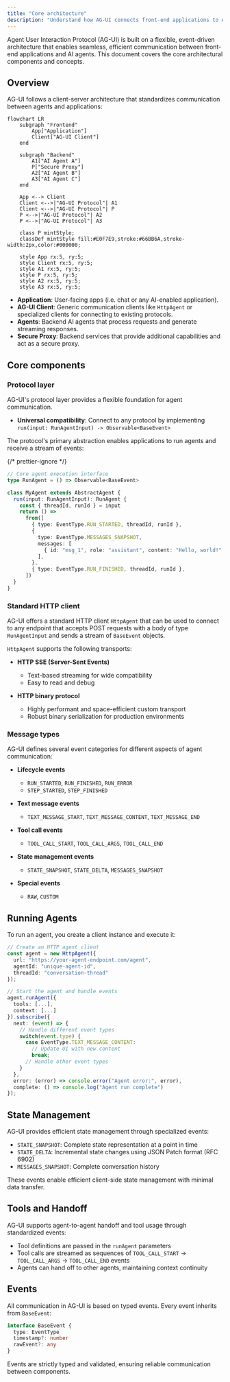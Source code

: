 ---
title: "Core architecture"
description: "Understand how AG-UI connects front-end applications to AI agents"
---

Agent User Interaction Protocol (AG-UI) is built on a flexible, event-driven
architecture that enables seamless, efficient communication between front-end
applications and AI agents. This document covers the core architectural
components and concepts.

## Overview

AG-UI follows a client-server architecture that standardizes communication
between agents and applications:

```mermaid
flowchart LR
    subgraph "Frontend"
        App["Application"]
        Client["AG-UI Client"]
    end

    subgraph "Backend"
        A1["AI Agent A"]
        P["Secure Proxy"]
        A2["AI Agent B"]
        A3["AI Agent C"]
    end

    App <--> Client
    Client <-->|"AG-UI Protocol"| A1
    Client <-->|"AG-UI Protocol"| P
    P <-->|"AG-UI Protocol"| A2
    P <-->|"AG-UI Protocol"| A3

    class P mintStyle;
    classDef mintStyle fill:#E0F7E9,stroke:#66BB6A,stroke-width:2px,color:#000000;

    style App rx:5, ry:5;
    style Client rx:5, ry:5;
    style A1 rx:5, ry:5;
    style P rx:5, ry:5;
    style A2 rx:5, ry:5;
    style A3 rx:5, ry:5;
```

- **Application**: User-facing apps (i.e. chat or any AI-enabled application).
- **AG-UI Client**: Generic communication clients like `HttpAgent` or
  specialized clients for connecting to existing protocols.
- **Agents**: Backend AI agents that process requests and generate streaming
  responses.
- **Secure Proxy**: Backend services that provide additional capabilities and
  act as a secure proxy.

## Core components

### Protocol layer

AG-UI's protocol layer provides a flexible foundation for agent communication.

- **Universal compatibility**: Connect to any protocol by implementing
  `run(input: RunAgentInput) -> Observable<BaseEvent>`

The protocol's primary abstraction enables applications to run agents and
receive a stream of events:

{/* prettier-ignore */}
```typescript
// Core agent execution interface
type RunAgent = () => Observable<BaseEvent>

class MyAgent extends AbstractAgent {
  run(input: RunAgentInput): RunAgent {
    const { threadId, runId } = input
    return () =>
      from([
        { type: EventType.RUN_STARTED, threadId, runId },
        {
          type: EventType.MESSAGES_SNAPSHOT,
          messages: [
            { id: "msg_1", role: "assistant", content: "Hello, world!" }
          ],
        },
        { type: EventType.RUN_FINISHED, threadId, runId },
      ])
  }
}
```

### Standard HTTP client

AG-UI offers a standard HTTP client `HttpAgent` that can be used to connect to
any endpoint that accepts POST requests with a body of type `RunAgentInput` and
sends a stream of `BaseEvent` objects.

`HttpAgent` supports the following transports:

- **HTTP SSE (Server-Sent Events)**

  - Text-based streaming for wide compatibility
  - Easy to read and debug

- **HTTP binary protocol**
  - Highly performant and space-efficient custom transport
  - Robust binary serialization for production environments

### Message types

AG-UI defines several event categories for different aspects of agent
communication:

- **Lifecycle events**

  - `RUN_STARTED`, `RUN_FINISHED`, `RUN_ERROR`
  - `STEP_STARTED`, `STEP_FINISHED`

- **Text message events**

  - `TEXT_MESSAGE_START`, `TEXT_MESSAGE_CONTENT`, `TEXT_MESSAGE_END`

- **Tool call events**

  - `TOOL_CALL_START`, `TOOL_CALL_ARGS`, `TOOL_CALL_END`

- **State management events**

  - `STATE_SNAPSHOT`, `STATE_DELTA`, `MESSAGES_SNAPSHOT`

- **Special events**
  - `RAW`, `CUSTOM`

## Running Agents

To run an agent, you create a client instance and execute it:

```typescript
// Create an HTTP agent client
const agent = new HttpAgent({
  url: "https://your-agent-endpoint.com/agent",
  agentId: "unique-agent-id",
  threadId: "conversation-thread"
});

// Start the agent and handle events
agent.runAgent({
  tools: [...],
  context: [...]
}).subscribe({
  next: (event) => {
    // Handle different event types
    switch(event.type) {
      case EventType.TEXT_MESSAGE_CONTENT:
        // Update UI with new content
        break;
      // Handle other event types
    }
  },
  error: (error) => console.error("Agent error:", error),
  complete: () => console.log("Agent run complete")
});
```

## State Management

AG-UI provides efficient state management through specialized events:

- `STATE_SNAPSHOT`: Complete state representation at a point in time
- `STATE_DELTA`: Incremental state changes using JSON Patch format (RFC 6902)
- `MESSAGES_SNAPSHOT`: Complete conversation history

These events enable efficient client-side state management with minimal data
transfer.

## Tools and Handoff

AG-UI supports agent-to-agent handoff and tool usage through standardized
events:

- Tool definitions are passed in the `runAgent` parameters
- Tool calls are streamed as sequences of `TOOL_CALL_START` → `TOOL_CALL_ARGS` →
  `TOOL_CALL_END` events
- Agents can hand off to other agents, maintaining context continuity

## Events

All communication in AG-UI is based on typed events. Every event inherits from
`BaseEvent`:

```typescript
interface BaseEvent {
  type: EventType
  timestamp?: number
  rawEvent?: any
}
```

Events are strictly typed and validated, ensuring reliable communication between
components.
